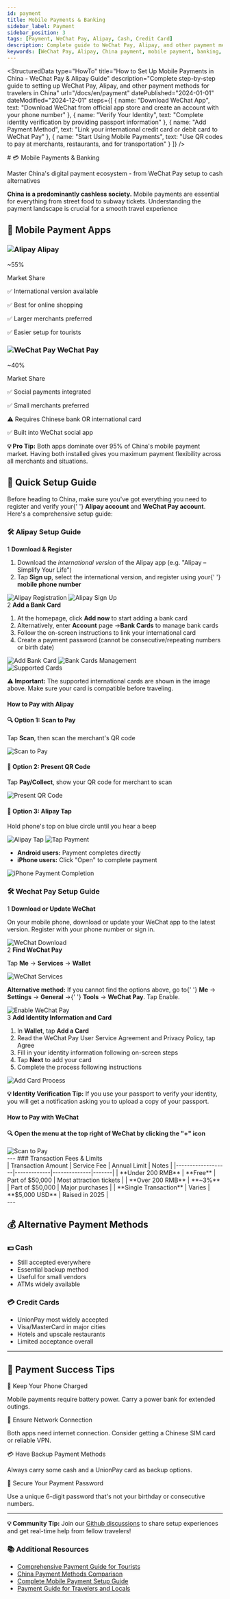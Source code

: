 ```yaml
---
id: payment
title: Mobile Payments & Banking
sidebar_label: Payment
sidebar_position: 3
tags: [Payment, WeChat Pay, Alipay, Cash, Credit Card]
description: Complete guide to WeChat Pay, Alipay, and other payment methods in China
keywords: [WeChat Pay, Alipay, China payment, mobile payment, banking, cash, credit card]
---
```



<StructuredData 
  type="HowTo"
  title="How to Set Up Mobile Payments in China - WeChat Pay & Alipay Guide"
  description="Complete step-by-step guide to setting up WeChat Pay, Alipay, and other payment methods for travelers in China"
  url="/docs/en/payment"
  datePublished="2024-01-01"
  dateModified="2024-12-01"
  steps={[
    {
      name: "Download WeChat App",
      text: "Download WeChat from official app store and create an account with your phone number"
    },
    {
      name: "Verify Your Identity", 
      text: "Complete identity verification by providing passport information"
    },
    {
      name: "Add Payment Method",
      text: "Link your international credit card or debit card to WeChat Pay"
    },
    {
      name: "Start Using Mobile Payments",
      text: "Use QR codes to pay at merchants, restaurants, and for transportation"
    }
  ]}
/>

<div className='hero-forest'>
  <div className='hero-content'>
    # 💳 Mobile Payments & Banking
    <p className='hero-subtitle'>
      Master China's digital payment ecosystem - from WeChat Pay setup to cash alternatives
    </p>
  </div>
</div>

<div className='highlight-box'>
  <p>
    <strong>China is a predominantly cashless society.</strong> Mobile payments are essential for
    everything from street food to subway tickets. Understanding the payment landscape is crucial
    for a smooth travel experience
  </p>
</div>

## 📱 Mobile Payment Apps

<div className="info-grid">
  <div className="info-card">
    <h3>
      <img
        src="/img/alipay/alipay-icon.png"
        alt="Alipay"
        className="title-icon"
      />
      Alipay
    </h3>
    <div className="fee-amount">~55%</div>
    <p className="stat-label">Market Share</p>
    <p className="stat-des">✅ International version available</p>
    <p className="stat-des">✅ Best for online shopping</p>
    <p className="stat-des">✅ Larger merchants preferred</p>
    <p className="stat-des">✅ Easier setup for tourists</p>
  </div>

  <div className="info-card">
    <h3>
      <img
        src="/img/wechat/wechat-icon.png"
        alt="WeChat Pay"
        className="title-icon"
      />
      WeChat Pay
    </h3>
    <div className="fee-amount">~40%</div>
    <p className="stat-label">Market Share</p>
    <p className="stat-des">✅ Social payments integrated</p>
    <p className="stat-des">✅ Small merchants preferred</p>
    <p className="stat-des">⚠️ Requires Chinese bank OR international card</p>
    <p className="stat-des">✅ Built into WeChat social app</p>
  </div>
</div>

<div className='tip-box'>
  <p>
    <strong>💡 Pro Tip:</strong> Both apps dominate over 95% of China's mobile payment market.
    Having both installed gives you maximum payment flexibility across all merchants and situations.
  </p>
</div>

## 🚀 Quick Setup Guide

<div className='steps-container'>
  <p>
    Before heading to China, make sure you've got everything you need to register and verify your{' '}
    <strong>Alipay account</strong> and <strong>WeChat Pay account</strong>. Here's a comprehensive
    setup guide:
  </p>
</div>

### 🛠️ Alipay Setup Guide

<div className='step-item'>
  <span className='step-number'>1</span>
  <strong>Download & Register</strong>
  <ol>
    <li>
      Download the <em>international version</em> of the Alipay app (e.g. "Alipay – Simplify Your
      Life")
    </li>
    <li>
      Tap <strong>Sign up</strong>, select the international version, and register using your{' '}
      <strong>mobile phone number</strong>
    </li>
  </ol>
  <div className='image-container'>
    <img src='/img/alipay/alipay-01.png' alt='Alipay Registration' width={400} />
    <img src='/img/alipay/alipay-02.png' alt='Alipay Sign Up' width={400} />
  </div>
</div>

<div className='step-item'>
  <span className='step-number'>2</span>
  <strong>Add a Bank Card</strong>
  <ol>
    <li>
      At the homepage, click <strong>Add now</strong> to start adding a bank card
    </li>
    <li>
      Alternatively, enter <strong>Account</strong> page →<strong>Bank Cards</strong> to manage bank
      cards
    </li>
    <li>Follow the on-screen instructions to link your international card</li>
    <li>Create a payment password (cannot be consecutive/repeating numbers or birth date)</li>
  </ol>
  <div
    className='image-container'
    style={{ display: 'flex', gap: '1rem', justifyContent: 'center', alignItems: 'center' }}>
    <img src='/img/alipay/alipay-03.png' alt='Add Bank Card' style={{ width: '50%' }} />
    <img src='/img/alipay/alipay-04.png' alt='Bank Cards Management' style={{ width: '50%' }} />
  </div>
  <div className='image-container'>
    <img src='/img/alipay/alipay-05.png' alt='Supported Cards' />
  </div>
</div>

<div className='warning-box'>
  <p>
    <strong>⚠️ Important:</strong> The supported international cards are shown in the image above.
    Make sure your card is compatible before traveling.
  </p>
</div>

#### How to Pay with Alipay

<div className="fee-grid">
  <div className="fee-card">
    <h4>🔍 Option 1: Scan to Pay</h4>
    <p>
      Tap <strong>Scan</strong>, then scan the merchant's QR code
    </p>
    <div className="image-container">
      <img src="/img/alipay/alipay-06.png" alt="Scan to Pay" width={300} />
    </div>
  </div>
<div className="fee-card">
  <h4>📱 Option 2: Present QR Code</h4>
  <p>
    Tap <strong>Pay/Collect</strong>, show your QR code for merchant to scan
  </p>
  <div className="image-container">
    <img src="/img/alipay/alipay-07.png" alt="Present QR Code" width={300} />
  </div>
</div>

  <div className="fee-card">
    <h4>📡 Option 3: Alipay Tap</h4>
    <p>Hold phone's top on blue circle until you hear a beep</p>
    <div className="image-container">
      <img src="/img/alipay/alipay-08.png" alt="Alipay Tap" width={250} />
      <img src="/img/alipay/alipay-09.jpg" alt="Tap Payment" width={250} />
    </div>
  </div>
</div>

<div className='highlight-box'>
  <ul>
    <li>
      <strong>Android users:</strong> Payment completes directly
    </li>
    <li>
      <strong>iPhone users:</strong> Click "Open" to complete payment
    </li>
  </ul>
  <div className='image-container'>
    <img src='/img/alipay/alipay-10.png' alt='iPhone Payment Completion' width={500} />
  </div>
</div>

<YouTubeEmbed videoId='GyGbYCJ0yUQ' />

### 🛠️ Wechat Pay Setup Guide

<div className='step-item'>
  <span className='step-number'>1</span>
  <strong>Download or Update WeChat</strong>
  <p>
    On your mobile phone, download or update your WeChat app to the latest version. Register with
    your phone number or sign in.
  </p>
  <div className='image-container'>
    <img src='/img/wechat/wechat-01.png' alt='WeChat Download' width={500} />
  </div>
</div>

<div className='step-item'>
  <span className='step-number'>2</span>
  <strong>Find WeChat Pay</strong>
  <p>
    Tap <strong>Me</strong> → <strong>Services</strong> → <strong>Wallet</strong>
  </p>
  <div className='image-container'>
    <img src='/img/wechat/wechat-02.png' alt='WeChat Services' width={700} />
  </div>
  <div className='warning-box'>
    <p>
      <strong>Alternative method:</strong> If you cannot find the options above, go to{' '}
      <strong>Me</strong> → <strong>Settings</strong> → <strong>General</strong> →{' '}
      <strong>Tools</strong> → <strong>WeChat Pay</strong>. Tap Enable.
    </p>
    <div className='image-container'>
      <img src='/img/wechat/wechat-03.jpg' alt='Enable WeChat Pay' width={700} />
    </div>
  </div>
</div>

<div className='step-item'>
  <span className='step-number'>3</span>
  <strong>Add Identity Information and Card</strong>
  <ol>
    <li>
      In <strong>Wallet</strong>, tap <strong>Add a Card</strong>
    </li>
    <li>Read the WeChat Pay User Service Agreement and Privacy Policy, tap Agree</li>
    <li>Fill in your identity information following on-screen steps</li>
    <li>
      Tap <strong>Next</strong> to add your card
    </li>
    <li>Complete the process following instructions</li>
  </ol>
  <div className='image-container'>
    <img src='/img/wechat/wechat-04.png' alt='Add Card Process' width={700} />
  </div>
</div>

<div className='tip-box'>
  <p>
    <strong>💡 Identity Verification Tip:</strong> If you use your passport to verify your identity,
    you will get a notification asking you to upload a copy of your passport.
  </p>
</div>

#### How to Pay with WeChat

<div className='fee-grid'>
  <div className='fee-card fee-card-wechat'>
    <h4>🔍 Open the menu at the top right of WeChat by clicking the "+" icon</h4>
    <div className='image-container'>
      <img src='/img/wechat/wechat-05.png' alt='Scan to Pay' />
    </div>
  </div>
</div>
--- 
### Transaction Fees & Limits

<div className='payment-table-container'>
  | Transaction Amount | Service Fee | Annual Limit | Notes |
  |-------------------|-------------|--------------|-------| 
  | **Under 200 RMB** | **Free** | Part of $50,000 | Most attraction tickets |
  | **Over 200 RMB** | **~3%** | Part of $50,000 | Major purchases |
  | **Single Transaction** | Varies | **$5,000 USD** | Raised in 2025 |
</div>
---

## 💰 Alternative Payment Methods

<div className="info-grid">
  <div className="info-card">
    <h3>💵 Cash</h3>
    <ul>
      <li>Still accepted everywhere</li>
      <li>Essential backup method</li>
      <li>Useful for small vendors</li>
      <li>ATMs widely available</li>
    </ul>
  </div>

  <div className="info-card">
    <h3>💳 Credit Cards</h3>
    <ul>
      <li>UnionPay most widely accepted</li>
      <li>Visa/MasterCard in major cities</li>
      <li>Hotels and upscale restaurants</li>
      <li>Limited acceptance overall</li>
    </ul>
  </div>
</div>

---

## 🎯 Payment Success Tips

<div className="faq-section">
  <div className="faq-item">
    <div className="faq-question">🔋 Keep Your Phone Charged</div>
    <p>
      Mobile payments require battery power. Carry a power bank for extended
      outings.
    </p>
  </div>
<div className="faq-item">
  <div className="faq-question">📶 Ensure Network Connection</div>
  <p>
    Both apps need internet connection. Consider getting a Chinese SIM card or
    reliable VPN.
  </p>
</div>
<div className="faq-item">
  <div className="faq-question">💳 Have Backup Payment Methods</div>
  <p>Always carry some cash and a UnionPay card as backup options.</p>
</div>

  <div className="faq-item">
    <div className="faq-question">🔐 Secure Your Payment Password</div>
    <p>
      Use a unique 6-digit password that's not your birthday or consecutive
      numbers.
    </p>
  </div>
</div>

---

<div className='community-tip'>
  <p>
    <strong>💡 Community Tip:</strong> Join our
    <a href='https://github.com/ChinaTravelSuccess/ChinaTravelHandbook/discussions'>Github discussions</a>
    to share setup experiences and get real-time help from fellow travelers!
  </p>
</div>

<div className='links-section'>
  <h3>📚 Additional Resources</h3>
  <ul>
    <li>
      <a
        href='https://www.odynovotours.com/china/payment-guide.html'
        target='_blank'
        rel='noopener noreferrer'>
        Comprehensive Payment Guide for Tourists
      </a>
    </li>
    <li>
      <a
        href='https://applyforchina.com/ru/2025/03/19/china-payment-guide-2025-cash-alipay-or-wechat-pay/'
        target='_blank'
        rel='noopener noreferrer'>
        China Payment Methods Comparison
      </a>
    </li>
    <li>
      <a
        href='https://travelchina.tips/blogs/travel-tips/how-to-pay-in-china-guide'
        target='_blank'
        rel='noopener noreferrer'>
        Complete Mobile Payment Setup Guide
      </a>
    </li>
    <li>
      <a
        href='https://www.traveloka.com/en-en/explore/destination/how-to-pay-in-china-trp/374561'
        target='_blank'
        rel='noopener noreferrer'>
        Payment Guide for Travelers and Locals
      </a>
    </li>
  </ul>
</div>

